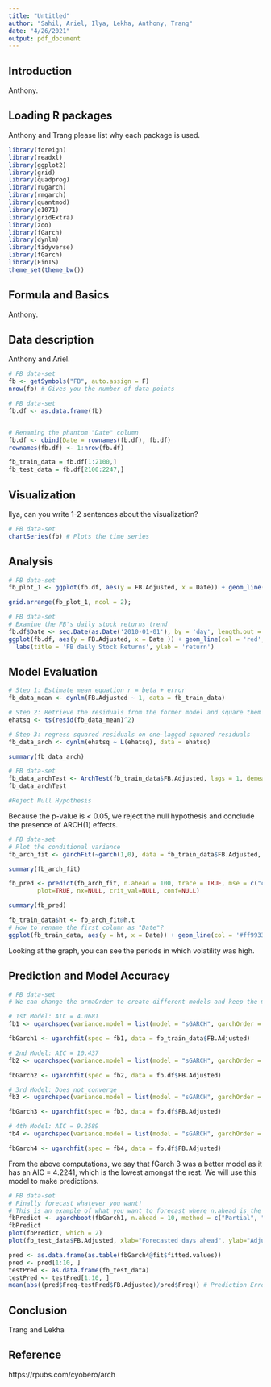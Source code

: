 ```yaml
---
title: "Untitled"
author: "Sahil, Ariel, Ilya, Lekha, Anthony, Trang"
date: "4/26/2021"
output: pdf_document
---
```


## Introduction

Anthony.

## Loading R packages

Anthony and Trang please list why each package is used.

```r
library(foreign)
library(readxl)
library(ggplot2)
library(grid)
library(quadprog)
library(rugarch)
library(rmgarch)
library(quantmod)
library(e1071)
library(gridExtra)
library(zoo)
library(fGarch)
library(dynlm)
library(tidyverse)
library(fGarch)
library(FinTS)
theme_set(theme_bw())
```

## Formula and Basics

Anthony.

## Data description

Anthony and Ariel.

```r
# FB data-set
fb <- getSymbols("FB", auto.assign = F)
nrow(fb) # Gives you the number of data points

# FB data-set
fb.df <- as.data.frame(fb)


# Renaming the phantom "Date" column
fb.df <- cbind(Date = rownames(fb.df), fb.df)
rownames(fb.df) <- 1:nrow(fb.df)

fb_train_data = fb.df[1:2100,]
fb_test_data = fb.df[2100:2247,]
```


## Visualization

Ilya, can you write 1-2 sentences about the visualization?

```r
# FB data-set
chartSeries(fb) # Plots the time series
```

## Analysis

```r
# FB data-set
fb_plot_1 <- ggplot(fb.df, aes(y = FB.Adjusted, x = Date)) + geom_line(col = 'blue', group = 1) + labs(ylab = 'return', xlab = 'Time', title = 'Adjusted Returns')

grid.arrange(fb_plot_1, ncol = 2);
```

```r
# FB data-set
# Examine the FB's daily stock returns trend
fb.df$Date <- seq.Date(as.Date('2010-01-01'), by = 'day', length.out = length(fb.df$FB.Adjusted))
ggplot(fb.df, aes(y = FB.Adjusted, x = Date )) + geom_line(col = 'red', group = 1) +
  labs(title = 'FB daily Stock Returns', ylab = 'return')
```

## Model Evaluation

```r
# Step 1: Estimate mean equation r = beta + error
fb_data_mean <- dynlm(FB.Adjusted ~ 1, data = fb_train_data)

# Step 2: Retrieve the residuals from the former model and square them
ehatsq <- ts(resid(fb_data_mean)^2)

# Step 3: regress squared residuals on one-lagged squared residuals
fb_data_arch <- dynlm(ehatsq ~ L(ehatsq), data = ehatsq)

summary(fb_data_arch)
```


```r
# FB data-set
fb_data_archTest <- ArchTest(fb_train_data$FB.Adjusted, lags = 1, demean = TRUE)
fb_data_archTest

#Reject Null Hypothesis
```
Because the p-value is < 0.05, we reject the null hypothesis and conclude the presence of ARCH(1) effects.

```r
# FB data-set
# Plot the conditional variance
fb_arch_fit <- garchFit(~garch(1,0), data = fb_train_data$FB.Adjusted, trace = F)

summary(fb_arch_fit)

fb_pred <- predict(fb_arch_fit, n.ahead = 100, trace = TRUE, mse = c("cond","uncond"),
        plot=TRUE, nx=NULL, crit_val=NULL, conf=NULL)

summary(fb_pred)

fb_train_data$ht <- fb_arch_fit@h.t
# How to rename the first column as "Date"?
ggplot(fb_train_data, aes(y = ht, x = Date)) + geom_line(col = '#ff9933', group = 1) + ylab('Conditional Variance') + xlab('Date')
```
Looking at the graph, you can see the periods in which volatility was high.

## Prediction and Model Accuracy

```r
# FB data-set
# We can change the armaOrder to create different models and keep the model with lowest AIC!

# 1st Model: AIC = 4.0681
fb1 <- ugarchspec(variance.model = list(model = "sGARCH", garchOrder = c(1, 1)), mean.model = list(armaOrder = c(1, 1)), distribution.model = "std")

fbGarch1 <- ugarchfit(spec = fb1, data = fb_train_data$FB.Adjusted)

# 2nd Model: AIC = 10.437
fb2 <- ugarchspec(variance.model = list(model = "sGARCH", garchOrder = c(1, 1)), mean.model = list(armaOrder = c(0, 0)), distribution.model = "std")

fbGarch2 <- ugarchfit(spec = fb2, data = fb.df$FB.Adjusted)

# 3rd Model: Does not converge
fb3 <- ugarchspec(variance.model = list(model = "sGARCH", garchOrder = c(1, 1)), mean.model = list(armaOrder = c(1, 0)), distribution.model = "std")

fbGarch3 <- ugarchfit(spec = fb3, data = fb.df$FB.Adjusted)

# 4th Model: AIC = 9.2589
fb4 <- ugarchspec(variance.model = list(model = "sGARCH", garchOrder = c(1, 1)), mean.model = list(armaOrder = c(0, 1)), distribution.model = "std")

fbGarch4 <- ugarchfit(spec = fb4, data = fb.df$FB.Adjusted)
```
From the above computations, we say that fGarch 3 was a better model as it has an AIC = 4.2241, which is the lowest amongst the rest. We will use this model to make predictions.

```r
# FB data-set 
# Finally forecast whatever you want!
# This is an example of what you want to forecast where n.ahead is the number of predictions you want to make and fbGarch3 is an example for the model that you want to use.
fbPredict <- ugarchboot(fbGarch1, n.ahead = 10, method = c("Partial", "Full")[1])
fbPredict
plot(fbPredict, which = 2)
plot(fb_test_data$FB.Adjusted, xlab="Forecasted days ahead", ylab="Adjusted", main="FB Forecast")

pred <- as.data.frame(as.table(fbGarch4@fit$fitted.values))
pred <- pred[1:10, ]
testPred <- as.data.frame(fb_test_data)
testPred <- testPred[1:10, ]
mean(abs((pred$Freq-testPred$FB.Adjusted)/pred$Freq)) # Prediction Error
```

## Conclusion

Trang and Lekha

## Reference

https://rpubs.com/cyobero/arch

